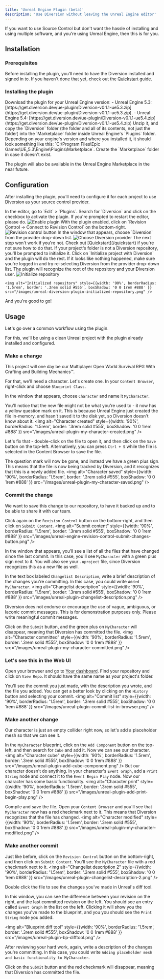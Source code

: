 ```yaml
---
title: 'Unreal Engine Plugin (beta)'
description: 'Use Diversion without leaving the Unreal Engine editor'
---
```


If you want to use Source Control but don't want the hassle of installing and using multiple software, and you're using Unreal Engine, then this is for you.

## Installation

### Prerequisites

Before installing the plugin, you'll need to have the Diversion installed and signed in to. If you haven't done that yet, check out the [Quickstart](/quickstart) guide.

### Installing the plugin

<Steps>
    <Step title="Download the plugin">
    Download the plugin for your Unreal Engine version:
    - Unreal Engine 5.3: [https://get.diversion.dev/ue-plugin/Diversion-v0.1.1-ue5.3.zip](https://get.diversion.dev/ue-plugin/Diversion-v0.1.1-ue5.3.zip).
    - Unreal Engine 5.4: [https://get.diversion.dev/ue-plugin/Diversion-v0.1.1-ue5.4.zip](https://get.diversion.dev/ue-plugin/Diversion-v0.1.1-ue5.4.zip)
    </Step>
    <Step title="Copy the plugin">
    Unzip it, and copy the `Diversion` folder (the folder and all of its contents, not just the folder) into the `Marketplace` folder inside Unreal Engine's `Plugins` folder. Depending on your engine's version and where you installed it, it should look something like this: `C:\Program Files\Epic Games\UE_5.3\Engine\Plugins\Marketplace`.
    Create the `Marketplace` folder in case it doesn't exist.
    </Step>
</Steps>

The plugin will also be available in the Unreal Engine Marketplace in the near future.


## Configuration

After installing the plugin, you'll need to configure it for each project to use Diversion as your source control provider.

<Steps>
  <Step title="Activate the plugin">
    In the editor, go to `Edit` > `Plugins`. Search for `Diversion` and click on the checkbox to activate the plugin. If you're prompted to restart the editor, please do.
    <img alt="Enable plugin" style={{width: '90%', borderRadius: '1.5rem', border: '.3rem solid #555', boxShadow: '0 0 1rem #888' }} src="/images/enable-diversion-plugin.png" />
  </Step>
  <Step title="Enable revision control">
    With the plugin enabled, click on `Revision Control -> Connect to Revision Control` on the bottom-right.
    <img alt="Revision control button" style={{width: '90%', borderRadius: '1.5rem', border: '.3rem solid #555', boxShadow: '0 0 1rem #888' }} src="/images/unreal-engine-revision-control-button.png" />
  </Step>
  <Step title="Choose provider">
    In the window that appears, choose `Diversion` from the provider drop-down list.
    <img alt="Choose Diversion provider" style={{width: '90%', borderRadius: '1.5rem', border: '.3rem solid #555', boxShadow: '0 0 1rem #888' }} src="/images/unreal-plugin-choose-provider.png" />
  </Step>
  <Step title="Make sure you're logged in to Diversion">
    The next step won't work if you're not. Check out [Quickstart](/quickstart) if you're not sure how to do that.
  </Step>
  <Step title="Initialize repository">
    If your project's folder is not a Diversion repository, you'll be prompted to initialize it. Click on `Initialize project with Diversion` and the plugin will do the rest. If it looks like nothing happened, make sure you're logged in and try re-selecting Diversion from the provider drop-down list.
    The plugin will recognize the root of the repository and your Diversion user.
    <img alt="Initialize repository" style={{width: '90%', borderRadius: '1.5rem', border: '.3rem solid #555', boxShadow: '0 0 1rem #888' }} src="/images/unreal-diversion-plugin-initialize-repository.png" />

    <img alt="Initialized repository" style={{width: '90%', borderRadius: '1.5rem', border: '.3rem solid #555', boxShadow: '0 0 1rem #888' }} src="/images/unreal-diversion-plugin-initialized-repository.png" />
  </Step>
  <Step title="Accept settings">
    And you're good to go!
  </Step>
</Steps>

## Usage

Let's go over a common workflow using the plugin.

For this, we'll be using a clean Unreal project with the plugin already installed and configured.

### Make a change

This project will one day be our Multiplayer Open World Survival RPG With Crafting and Building Mechanics&trade;.

For that, we'll need a character. Let's create one. In your `Content Browser`, right-click and choose `Blueprint Class`.

In the window that appears, choose `Character` and name it `MyCharacter`.

You'll notice that the new file might not be what you're used to - it now has a yellow question mark on it. This is because Unreal Engine just created the file in-memory, and hasn't saved it to the disk yet, so Diversion doesn't know about it.
<img alt="Character created" style={{width: '90%', borderRadius: '1.5rem', border: '.3rem solid #555', boxShadow: '0 0 1rem #888' }} src="/images/unreal-plugin-my-character-created.png" />

Let's fix that - double-click on the file to open it, and then click on the `Save` button on the top-left. Alternatively, you can press `Ctrl + S` while the file is selected in the Content Browser to save the file.

The question mark will now be gone, and instead we have a green plus sign. This means that the file is now being tracked by Diversion, and it recognizes that this is a newly added file.
<img alt="Character saved" style={{width: '90%', borderRadius: '1.5rem', border: '.3rem solid #555', boxShadow: '0 0 1rem #888' }} src="/images/unreal-plugin-my-character-saved.png" />

### Commit the change

We want to save this change to our repository, to have it backed up and to be able to share it with our team.

Click again on the `Revision Control` button on the bottom-right, and then click on `Submit Content`.
<img alt="Submit content" style={{width: '90%', borderRadius: '1.5rem', border: '.3rem solid #555', boxShadow: '0 0 1rem #888' }} src="/images/unreal-engine-revision-control-submit-changes-button.png" />

In the window that appears, you'll see a list of all the files that have changed since the last commit. In this case, you'll see `MyCharacter` with a green plus sign next to it. You will also see your `.uproject` file, since Diversion recognizes this as a new file as well.

In the text box labeled `Changelist Description`, write a brief description of the changes you're committing. In this case, you could write `Added MyCharacter`.
<img alt="Changelist description" style={{width: '90%', borderRadius: '1.5rem', border: '.3rem solid #555', boxShadow: '0 0 1rem #888' }} src="/images/unreal-plugin-changelist-description.png" />

<Card title="Warning!" icon="triangle-exclamation" iconType="duotone" color="#ca8b04">
  Diversion does not endorse or encourage the use of vague, ambiguous, or laconic commit messages. This is for demonstration purposes only. Please write meaningful commit messages.
</Card>

Click on the `Submit` button, and the green plus on `MyCharacter` will disappear, meaning that Diversion has committed the file.
<img alt="Character committed" style={{width: '90%', borderRadius: '1.5rem', border: '.3rem solid #555', boxShadow: '0 0 1rem #888' }} src="/images/unreal-plugin-my-character-committed.png" />

### Let's see this in the Web UI

Open your browser and go to [Your dashboard](https://app.diversion.dev). Find your repository and click on `View Repo`. It should have the same name as your project's folder.

You'll see the commit you just made, with the description you wrote, and the file you added. You can get a better look by clicking on the `History` button and selecting your commit.
<img alt="Commit list" style={{width: '90%', borderRadius: '1.5rem', border: '.3rem solid #555', boxShadow: '0 0 1rem #888' }} src="/images/unreal-plugin-commit-list-in-browser.png" />

### Make another change

Our character is just an empty collider right now, so let's add a placeholder mesh so that we can see it.

In the `MyCharacter` blueprint, click on the `Add Component` button on the top-left, and then search for `Cube` and add it. Now we can see our character.
<img alt="Character cube" style={{width: '90%', borderRadius: '1.5rem', border: '.3rem solid #555', boxShadow: '0 0 1rem #888' }} src="/images/unreal-plugin-add-cube-component.png" />
But our character doesn't do anything. In your character's `Event Graph`, add a `Print String` node and connect it to the `Event Begin Play` node. Now our character has some basic functionality.
<img alt="Character print" style={{width: '90%', borderRadius: '1.5rem', border: '.3rem solid #555', boxShadow: '0 0 1rem #888' }} src="/images/unreal-plugin-add-print-begin-play.png" />

Compile and save the file. Open your `Content Browser` and you'll see that `MyCharacter` now has a red checkmark next to it. This means that Diversion recognizes that the file has changed.
<img alt="Character modified" style={{width: '90%', borderRadius: '1.5rem', border: '.3rem solid #555', boxShadow: '0 0 1rem #888' }} src="/images/unreal-plugin-my-character-modified.png" />

### Make another commit

Just like before, click on the `Revision Control` button on the bottom-right, and then click on `Submit Content`.
You'll see the `MyCharacter` file with a red checkmark next to it.
<img alt="Changelist description 2" style={{width: '90%', borderRadius: '1.5rem', border: '.3rem solid #555', boxShadow: '0 0 1rem #888' }} src="/images/unreal-plugin-changelist-description-2.png" />

Double click the file to see the changes you've made in Unreal's diff tool.

In this window, you can see the difference between your revision on the right, and the last committed revision on the left. You should see an entry called `Event Graph` in the list on the left.
Clicking it will show you the changes you've made to the blueprint, and you you should see the `Print String` node you added.

<img alt="Blueprint diff tool" style={{width: '90%', borderRadius: '1.5rem', border: '.3rem solid #555', boxShadow: '0 0 1rem #888' }} src="/images/unreal-plugin-bp-difftool.png" />

After reviewing your hard work, again, write a description of the changes you're committing. In this case, you could write `Adding placeholder mesh and basic functionality to MyCharacter`.

Click on the `Submit` button and the red checkmark will disappear, meaning that Diversion has committed the file.